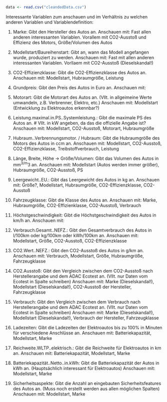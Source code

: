 ```r
data <- read.csv("cleandedData.csv")
```

Interessante Variablen zum anschauen und im Verhältnis zu welchen anderen Variablen und Variablendefinition:

1.    Marke: Gibt den Hersteller des Autos an.
      Anschauen mit: Fast allen anderen interessanten Variablen. Vorallem mit CO2-Ausstoß und Effizienz des Motors, Größe/Volumen des Autos
      
2.    Modellstart/Baureihenstart: Gibt an, wann das Modell angefangen wurde, produziert zu werden.
      Anschauen mit: Fast mit allen anderen interessanten Variablen. Vorllaem mit CO2-Ausstoß (Dieselskandal!)
      
3.    CO2-Effizienzklasse: Gibt die CO2-Effizienzklasse des Autos an.
      Anschauen mit: Modellstart, Hubraumgröße, Leistung
      
4.    Grundpreis: Gibt den Preis des Autos in Euro an.
      Anschauen mit:
      
5.    Motorart: Gibt die Motorart des Autos an. (Vllt. in allgeimeine Werte umwandeln, z.B. Verbrenner, Elektro, etc.)
      Anschauen mit: Modellstart (Entwicklung zu Elektroautos erkennbar?)
      
6.    Leistung.maximal.in.PS..Systemleistung.: Gibt die maximale PS des Autos an.  # Vllt. in kW angeben, da das die offizielle Angabe ist?
      Anschauen mit: Modellstart, CO2-Ausstoß, Motorart, Hubraumgröße
      
7.    Hubraum..Verbrennungsmotor. / Hubraum: Gibt die Hubraumgröße des Motors des Autos in ccm an.
      Anschauen mit: Modellstart, CO2-Ausstoß, CO2-Effizienzklasse, Treibstoffverbrauch, Leistung
      
8.    Länge, Breite, Höhe -> Größe/Volumen: Gibt das Volumen des Autos in mm^3/m^3 an.
      Anschauen mit: Modellstart (Autos werden immer größer), Hubraumgröße, CO2-Ausstoß, PS
      
9.    Leergewicht..EU.: Gibt das Leergewicht des Autos in kg an.
      Anschauen mit: Größe?, Modellstart, Hubraumgröße, CO2-Effizienzklasse, CO2-Ausstoß
      
10.   Fahrzeugklasse: Gibt die Klasse des Autos an.
      Anschauen mit: Marke, Hubraumgröße, CO2-Effizienklasse, CO2-Ausstoß, Verbrauch
      
11.   Höchstgeschwindigkeit: Gibt die Höchstgeschwindigkeit des Autos in km/h an.
      Anschauen mit: 
      
12.   Verbrauch.Gesamt..NEFZ.: Gibt den Gesamtverbrauch des Autos in l/100km oder kg/100km oder kWh/100km an.
      Anschauen mit: Modellstart, Größe, CO2-Ausstoß, CO2-Effizienzklasse
      
13.   CO2.Wert..NEFZ.: Gibt den CO2-Ausstoß des Autos in g/km an.
      Anschauen mit: Verbrauch, Modellstart, Größe, Hubraumgröße, Fahrzeugklasse
      
14.   CO2.Ausstoß: Gibt den Vergleich zwischen dem CO2-Ausstoß nach Herstellerangabe und dem ADAC Ecotest an. (Vllt. nur Daten vom Ecotest in Spalte schreiben)
      Anschauen mit: Marke (Dieselskandal!), Modellstart (Dieselskandal!), CO2-Ausstoß der Hersteller, Fahrzeugklasse
      
15.   Verbrauch: Gibt den Vergleich zwischen dem Verbrauch nach Herstellerangabe und dem ADAC Ecotest an. (Vllt. nur Daten vom Ecotest in Spalte schreiben)
      Anschauen mit: Marke (Dieselskandal!), Modellstart (Dieselskandal!), Verbrauch der Hersteller, Fahrzeugklasse
      
16.   Ladezeiten: Gibt die Ladezeiten der Elektroautos bis zu 100% in Minuten für verschiedene Anschlüsse an.
      Anschauen mit: Batteriekapazität, Modellstart, Marke
      
17.   Reichweite.WLTP..elektrisch.: Gibt die Reichweite für Elektroautos in km an.
      Anschauen mit: Batteriekapazität, Modellstart, Marke
      
18.   Batteriekapazität..Netto..in.kWh: Gibt die Batteriekapazität der Autos in kWh an. (Hauptsächlich interessant für Elektroautos)
      Anschauen mit: Modellstart, Marke
      
19.   Sicherheitsaspekte: Gibt die Anzahl an eingebauten Sicherheitsfeatures des Autos an. (Muss noch erstellt werden aus allen möglichen Spalten)
      Anschauen mit: Modellstart, Marke